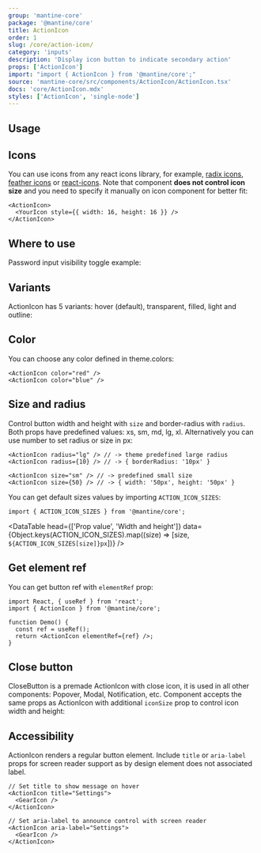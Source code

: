 ```yaml
---
group: 'mantine-core'
package: '@mantine/core'
title: ActionIcon
order: 1
slug: /core/action-icon/
category: 'inputs'
description: 'Display icon button to indicate secondary action'
props: ['ActionIcon']
import: "import { ActionIcon } from '@mantine/core';"
source: 'mantine-core/src/components/ActionIcon/ActionIcon.tsx'
docs: 'core/ActionIcon.mdx'
styles: ['ActionIcon', 'single-node']
---
```



## Usage

<Demo data={ActionIconDemos.configurator} />

## Icons

You can use icons from any react icons library, for example, [radix icons](https://icons.modulz.app/), [feather icons](https://feathericons.com/) or [react-icons](https://react-icons.github.io/react-icons).
Note that component **does not control icon size** and you need to specify it manually on icon component for better fit:

```tsx
<ActionIcon>
  <YourIcon style={{ width: 16, height: 16 }} />
</ActionIcon>
```

## Where to use

Password input visibility toggle example:

<Demo data={ActionIconDemos.usage} />

## Variants

ActionIcon has 5 variants: hover (default), transparent, filled, light and outline:

<Demo data={ActionIconDemos.variants} />

## Color

You can choose any color defined in <GatsbyLink to="/pages/theming/#colors">theme.colors</GatsbyLink>:

```tsx
<ActionIcon color="red" />
<ActionIcon color="blue" />
```

<Demo data={ActionIconDemos.colors} />

## Size and radius

Control button width and height with `size` and border-radius with `radius`.
Both props have predefined values: xs, sm, md, lg, xl.
Alternatively you can use number to set radius or size in px:

```tsx
<ActionIcon radius="lg" /> // -> theme predefined large radius
<ActionIcon radius={10} /> // -> { borderRadius: '10px' }

<ActionIcon size="sm" /> // -> predefined small size
<ActionIcon size={50} /> // -> { width: '50px', height: '50px' }
```

<Demo data={ActionIconDemos.sizes} />

You can get default sizes values by importing `ACTION_ICON_SIZES`:

```tsx
import { ACTION_ICON_SIZES } from '@mantine/core';
```

<DataTable
  head={['Prop value', 'Width and height']}
  data={Object.keys(ACTION_ICON_SIZES).map((size) => [size, `${ACTION_ICON_SIZES[size]}px`])}
/>

## Get element ref

You can get button ref with `elementRef` prop:

```tsx
import React, { useRef } from 'react';
import { ActionIcon } from '@mantine/core';

function Demo() {
  const ref = useRef();
  return <ActionIcon elementRef={ref} />;
}
```

## Close button

CloseButton is a premade ActionIcon with close icon, it is used in all other components: <GatsbyLink to="/core/popover/">Popover</GatsbyLink>, <GatsbyLink to="/core/modal/">Modal</GatsbyLink>, <GatsbyLink to="/core/notification/">Notification</GatsbyLink>, etc.
Component accepts the same props as ActionIcon with additional `iconSize` prop to control icon width and height:

<Demo data={ActionIconDemos.closeButton} />

## Accessibility

ActionIcon renders a regular button element.
Include `title` or `aria-label` props for screen reader support
as by design element does not associated label.

```tsx
// Set title to show message on hover
<ActionIcon title="Settings">
  <GearIcon />
</ActionIcon>

// Set aria-label to announce control with screen reader
<ActionIcon aria-label="Settings">
  <GearIcon />
</ActionIcon>
```
